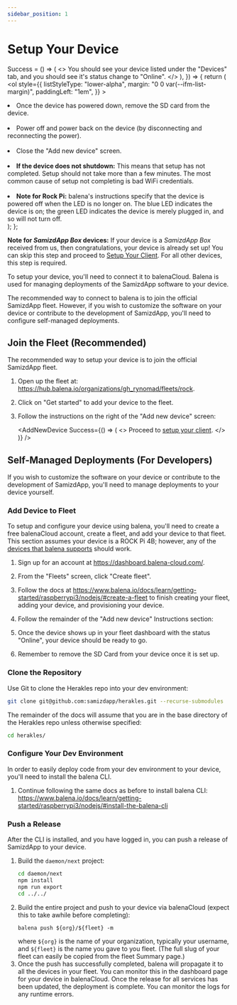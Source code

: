 ```yaml
---
sidebar_position: 1
---
```


# Setup Your Device

  Success = () => (
    <>
      You should see your device listed under the "Devices" tab, and you should
      see it's status change to "Online".
    </>
  ),
}) => {
  return (
    <ol
      style={{
        listStyleType: "lower-alpha",
        margin: "0 0 var(--ifm-list-margin)",
        paddingLeft: "1em",
      }}
    >
      <li>
        Once the device has powered down, remove the SD card from the device.
      </li>
      <br />
      <li>
        Power off and power back on the device (by disconnecting and
        reconnecting the power).
      </li>
      <br />
      <li>
        Close the "Add new device" screen. <Success />
      </li>
      <br />
      <li>
        <strong>If the device does not shutdown:</strong> This means that setup
        has not completed. Setup should not take more than a few minutes. The
        most common cause of setup not completing is bad WiFi credentials.
      </li>
      <br />
      <li>
        <strong>Note for Rock Pi:</strong> balena's instructions specify that
        the device is powered off when the LED is no longer on. The blue LED
        indicates the device is on; the green LED indicates the device is merely
        plugged in, and so will not turn off.
      </li>
    </ol>
  );
};

**Note for _SamizdApp Box_ devices:** If your device is a _SamizdApp Box_
received from us, then congratulations, your device is already set up! You can
skip this step and proceed to [Setup Your Client](setup-client.md). For all
other devices, this step is required.

To setup your device, you'll need to connect it to balenaCloud. Balena is used
for managing deployments of the SamizdApp software to your device.

The recommended way to connect to balena is to join the official SamizdApp
fleet. However, if you wish to customize the software on your device or
contribute to the development of SamizdApp, you'll need to configure
self-managed deployments.

## Join the Fleet (Recommended)

The recommended way to setup your device is to join the official SamizdApp
fleet.

1. Open up the fleet at:
   https://hub.balena.io/organizations/gh_rynomad/fleets/rock.
2. Click on "Get started" to add your device to the fleet.
3. Follow the instructions on the right of the "Add new device" screen:

   <AddNewDevice
     Success={() => (
       <>
         Proceed to <a href="setup-client">setup your client</a>.
       </>
     )}
   />

## Self-Managed Deployments (For Developers)

If you wish to customize the software on your device or contribute to the
development of SamizdApp, you'll need to manage deployments to your device
yourself.

### Add Device to Fleet

To setup and configure your device using balena, you'll need to create a free
balenaCloud account, create a fleet, and add your device to that fleet.
This section assumes your device is a ROCK Pi 4B; however, any of the
[devices that balena supports](https://www.balena.io/docs/reference/hardware/devices/)
should work.

1. Sign up for an account at https://dashboard.balena-cloud.com/.
2. From the "Fleets" screen, click "Create fleet".
3. Follow the docs at
   https://www.balena.io/docs/learn/getting-started/raspberrypi3/nodejs/#create-a-fleet
   to finish creating your fleet, adding your device, and provisioning your
   device.
4. Follow the remainder of the "Add new device" Instructions section:

   <AddNewDevice />

5. Once the device shows up in your fleet dashboard with the status "Online",
   your device should be ready to go.
6. Remember to remove the SD Card from your device once it is set up.

### Clone the Repository

Use Git to clone the Herakles repo into your dev environment:

```bash
git clone git@github.com:samizdapp/herakles.git --recurse-submodules
```

The remainder of the docs will assume that you are in the base directory of
the Herakles repo unless otherwise specified:

```bash
cd herakles/
```

### Configure Your Dev Environment

In order to easily deploy code from your dev environment to your device, you'll
need to install the balena CLI.

1. Continue following the same docs as before to install balena CLI:
   https://www.balena.io/docs/learn/getting-started/raspberrypi3/nodejs/#install-the-balena-cli

### Push a Release

After the CLI is installed, and you have logged in, you can push a release of
SamizdApp to your device.

1. Build the `daemon/next` project:
   ```bash
   cd daemon/next
   npm install
   npm run export
   cd ../../
   ```
2. Build the entire project and push to your device via balenaCloud (expect
   this to take awhile before completing):
   ```
   balena push ${org}/${fleet} -m
   ```
   where `${org}` is the name of your organization, typically your username,
   and `${fleet}` is the name you gave to you fleet. (The full slug of your
   fleet can easily be copied from the fleet Summary page.)
3. Once the push has successfully completed, balena will propagate it to all
   the devices in your fleet. You can monitor this in the dashboard page for
   your device in balenaCloud. Once the release for all services has been
   updated, the deployment is complete. You can monitor the logs for any
   runtime errors.
